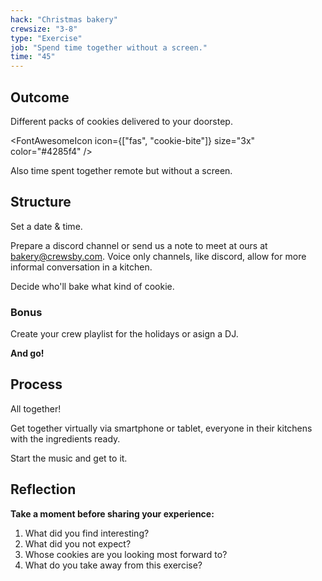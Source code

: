 ```yaml
---
hack: "Christmas bakery"
crewsize: "3-8"
type: "Exercise"
job: "Spend time together without a screen."
time: "45"
---
```


## Outcome

Different packs of cookies delivered to your doorstep.

<FontAwesomeIcon icon={["fas", "cookie-bite"]} size="3x" color="#4285f4" />

Also time spent together remote but without a screen.

## Structure

Set a date & time.

Prepare a discord channel or send us a note to meet at ours at [bakery@crewsby.com](mailto:bakery@crewsby.com).
Voice only channels, like discord, allow for more informal conversation in a kitchen.

Decide who'll bake what kind of cookie.

### Bonus

Create your crew playlist for the holidays or asign a DJ.

**And go!**

## Process

All together!

Get together virtually via smartphone or tablet, everyone in their kitchens with the ingredients ready.

Start the music and get to it.

## Reflection

**Take a moment before sharing your experience:**

1. What did you find interesting?
2. What did you not expect?
3. Whose cookies are you looking most forward to?
4. What do you take away from this exercise?

